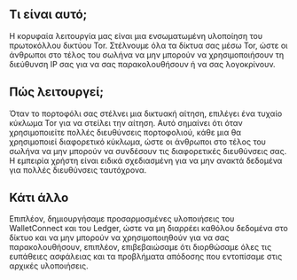 ## Τι είναι αυτό;

<div className="h-2"/>

Η κορυφαία λειτουργία μας είναι μια ενσωματωμένη υλοποίηση του πρωτοκόλλου δικτύου Tor. Στέλνουμε όλα τα δίκτυα σας μέσω Tor, ώστε οι άνθρωποι στο τέλος του σωλήνα να μην μπορούν να χρησιμοποιήσουν τη διεύθυνση IP σας για να σας παρακολουθήσουν ή να σας λογοκρίνουν.

<div className="h-4"/>

## Πώς λειτουργεί;

<div className="h-2"/>

Όταν το πορτοφόλι σας στέλνει μια δικτυακή αίτηση, επιλέγει ένα τυχαίο κύκλωμα Tor για να στείλει την αίτηση. Αυτό σημαίνει ότι όταν χρησιμοποιείτε πολλές διευθύνσεις πορτοφολιού, κάθε μια θα χρησιμοποιεί διαφορετικό κύκλωμα, ώστε οι άνθρωποι στο τέλος του σωλήνα να μην μπορούν να συνδέσουν τις διαφορετικές διευθύνσεις σας. Η εμπειρία χρήστη είναι ειδικά σχεδιασμένη για να μην ανακτά δεδομένα για πολλές διευθύνσεις ταυτόχρονα.

<div className="h-4"/>

## Κάτι άλλο

<div className="h-2"/>

Επιπλέον, δημιουργήσαμε προσαρμοσμένες υλοποιήσεις του WalletConnect και του Ledger, ώστε να μη διαρρέει καθόλου δεδομένα στο δίκτυο και να μην μπορούν να χρησιμοποιηθούν για να σας παρακολουθήσουν, επιπλέον, επιβεβαιώσαμε ότι διορθώσαμε όλες τις ευπάθειες ασφάλειας και τα προβλήματα απόδοσης που εντοπίσαμε στις αρχικές υλοποιήσεις.

